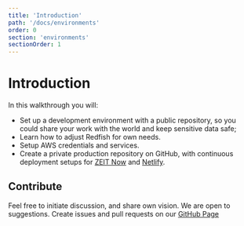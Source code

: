 ```yaml
---
title: 'Introduction'
path: '/docs/environments'
order: 0
section: 'environments'
sectionOrder: 1
---
```


# Introduction

In this walkthrough you will:

- Set up a development environment with a public repository, so you could share your work with the world and keep sensitive data safe;
- Learn how to adjust Redfish for own needs.
- Setup AWS credentials and services.
- Create a private production repository on GitHub, with continuous deployment setups for [ZEIT Now](https://zeit.co/now) and [Netlify](https://www.netlify.com/).

## Contribute

Feel free to initiate discussion, and share own vision. We are open to suggestions. Create issues and pull requests on our [GitHub Page](https://github.com/guandjoy/redfish)
